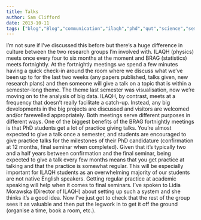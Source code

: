 ```yaml
---
title: Talks
author: Sam Clifford
date: 2013-10-11
tags: ["blog","Blog","communication","ilaqh","phd","qut","science","seminar"]
---
```


I'm not sure if I've discussed this before but there's a huge difference in culture between the two research groups I'm involved with. ILAQH (physics) meets once every four to six months at the moment and BRAG (statistics) meets fortnightly. At the fortnightly meetings we spend a few minutes having a quick check-in around the room where we discuss what we've been up to for the last two weeks (any papers published, talks given, new research plans) and then someone will give a talk on a topic that is within a semester-long theme. The theme last semester was visualisation, now we're moving on to the analysis of big data. ILAQH, by contrast, meets at a frequency that doesn't really facilitate a catch-up. Instead, any big developments in the big projects are discussed and visitors are welcomed and/or farewelled appropriately. Both meetings serve different purposes in different ways. One of the biggest benefits of the BRAG fortnightly meetings is that PhD students get a lot of practice giving talks. You're almost expected to give a talk once a semester, and students are encouraged to give practice talks for the milestones of their PhD candidature (confirmation at 12 months, final seminar when completed). Given that it's typically two and a half years between confirmation and the final seminar, being expected to give a talk every few months means that you get practice at talking and that the practice is somewhat regular. This will be especially important for ILAQH students as an overwhelming majority of our students are not native English speakers. Getting regular practice at academic speaking will help when it comes to final seminars. I've spoken to Lidia Morawska (Director of ILAQH) about setting up such a system and she thinks it's a good idea. Now I've just got to check that the rest of the group sees it as valuable and then put the legwork in to get it off the ground (organise a time, book a room, etc.).